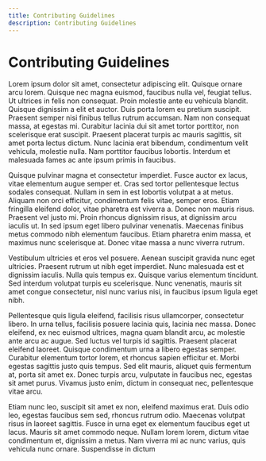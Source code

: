 ```yaml
---
title: Contributing Guidelines
description: Contributing Guidelines
---
```

# Contributing Guidelines
Lorem ipsum dolor sit amet, consectetur adipiscing elit. Quisque ornare arcu lorem. Quisque nec magna euismod, faucibus nulla vel, feugiat tellus. Ut ultrices in felis non consequat. Proin molestie ante eu vehicula blandit. Quisque dignissim a elit et auctor. Duis porta lorem eu pretium suscipit. Praesent semper nisi finibus tellus rutrum accumsan. Nam non consequat massa, at egestas mi. Curabitur lacinia dui sit amet tortor porttitor, non scelerisque erat suscipit. Praesent placerat turpis ac mauris sagittis, sit amet porta lectus dictum. Nunc lacinia erat bibendum, condimentum velit vehicula, molestie nulla. Nam porttitor faucibus lobortis. Interdum et malesuada fames ac ante ipsum primis in faucibus.

Quisque pulvinar magna et consectetur imperdiet. Fusce auctor ex lacus, vitae elementum augue semper et. Cras sed tortor pellentesque lectus sodales consequat. Nullam in sem in est lobortis volutpat a at metus. Aliquam non orci efficitur, condimentum felis vitae, semper eros. Etiam fringilla eleifend dolor, vitae pharetra est viverra a. Donec non mauris risus. Praesent vel justo mi. Proin rhoncus dignissim risus, at dignissim arcu iaculis ut. In sed ipsum eget libero pulvinar venenatis. Maecenas finibus metus commodo nibh elementum faucibus. Etiam pharetra enim massa, et maximus nunc scelerisque at. Donec vitae massa a nunc viverra rutrum.

Vestibulum ultricies et eros vel posuere. Aenean suscipit gravida nunc eget ultricies. Praesent rutrum ut nibh eget imperdiet. Nunc malesuada est et dignissim iaculis. Nulla quis tempus ex. Quisque varius elementum tincidunt. Sed interdum volutpat turpis eu scelerisque. Nunc venenatis, mauris sit amet congue consectetur, nisl nunc varius nisi, in faucibus ipsum ligula eget nibh.

Pellentesque quis ligula eleifend, facilisis risus ullamcorper, consectetur libero. In urna tellus, facilisis posuere lacinia quis, lacinia nec massa. Donec eleifend, ex nec euismod ultrices, magna quam blandit arcu, ac molestie ante arcu ac augue. Sed luctus vel turpis id sagittis. Praesent placerat eleifend laoreet. Quisque condimentum urna a libero egestas semper. Curabitur elementum tortor lorem, et rhoncus sapien efficitur et. Morbi egestas sagittis justo quis tempus. Sed elit mauris, aliquet quis fermentum at, porta sit amet ex. Donec turpis arcu, vulputate in faucibus nec, egestas sit amet purus. Vivamus justo enim, dictum in consequat nec, pellentesque vitae arcu.

Etiam nunc leo, suscipit sit amet ex non, eleifend maximus erat. Duis odio leo, egestas faucibus sem sed, rhoncus rutrum odio. Maecenas volutpat risus in laoreet sagittis. Fusce in urna eget ex elementum faucibus eget ut lacus. Mauris sit amet commodo neque. Nullam lorem lorem, dictum vitae condimentum et, dignissim a metus. Nam viverra mi ac nunc varius, quis vehicula nunc ornare. Suspendisse in dictum

